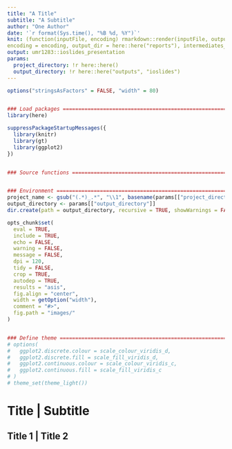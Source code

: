 ```yaml
---
title: "A Title"
subtitle: "A Subtitle"
author: "One Author"
date: '`r format(Sys.time(), "%B %d, %Y")`'
knit: (function(inputFile, encoding) rmarkdown::render(inputFile, output_file = gsub("[0-9]+-(.*)\\.Rmd", "\\1", inputFile), 
encoding = encoding, output_dir = here::here("reports"), intermediates_dir = here::here("outputs", gsub("[0-9]+-(.*)\\.Rmd", "\\1", inputFile))))
output: umr1283::ioslides_presentation
params:
  project_directory: !r here::here()
  output_directory: !r here::here("outputs", "ioslides")
---
```


```r
options("stringsAsFactors" = FALSE, "width" = 80)


### Load packages ==================================================================================
library(here)

suppressPackageStartupMessages({
  library(knitr)
  library(gt)
  library(ggplot2)
})


### Source functions ===============================================================================


### Environment ====================================================================================
project_name <- gsub("(.*)_.*", "\\1", basename(params[["project_directory"]]))
output_directory <- params[["output_directory"]]
dir.create(path = output_directory, recursive = TRUE, showWarnings = FALSE, mode = "0775")

opts_chunk$set(
  eval = TRUE,
  include = TRUE,
  echo = FALSE,
  warning = FALSE,
  message = FALSE,
  dpi = 120,
  tidy = FALSE,
  crop = TRUE,
  autodep = TRUE,
  results = "asis",
  fig.align = "center",
  width = getOption("width"),
  comment = "#>",
  fig.path = "images/"
)


### Define theme ===================================================================================
# options(
#   ggplot2.discrete.colour = scale_colour_viridis_d,
#   ggplot2.discrete.fill = scale_fill_viridis_d,
#   ggplot2.continuous.colour = scale_colour_viridis_c,
#   ggplot2.continuous.fill = scale_fill_viridis_c
# )
# theme_set(theme_light())
```

# Title | Subtitle {.flexbox .vcenter}


## Title 1 | Title 2
